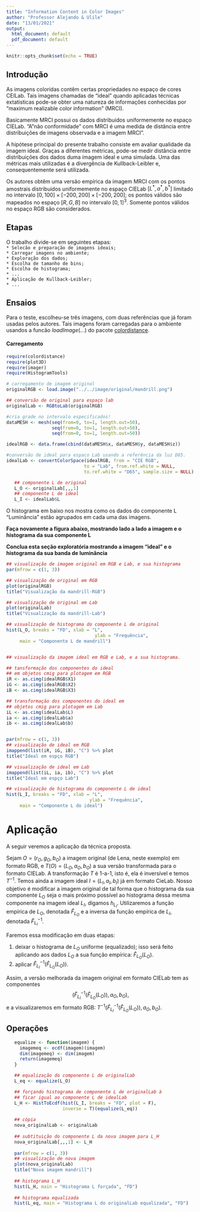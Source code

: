 ```yaml
---
title: "Information Content in Color Images"
author: "Professor Alejando & Ulile"
date: "13/01/2021"
output:
  html_document: default
  pdf_document: default
---
```


```r
knitr::opts_chunk$set(echo = TRUE)
```

## Introdução

As imagens coloridas contêm certas propriedades no espaço de cores CEILab. Tais imagens chamadas de "ideal" quando aplicadas técnicas extatisticas pode-se obter uma natureza de informações conhecidas por "maximum realizable color information" (MRCI).

Basicamente MRCI possui os dados distribuidos uniformemente no espaço CIELab. "A "não conformidade" com MRCI é uma medida de distância entre distribuições de imagens observada e a imagem MRCI".

A hipótese principal do presente trabalho consiste em avaliar qualidade da imagem ideal. Graças a diferentes métricas, pode-se medir distância entre distribuições dos dados duma imagem ideal e uma simulada. Uma das métricas mais utilizadas é a divergência de Kullback-Leibler e, consequentemente será utilizada.

Os autores obtêm uma versão empírica da imagem MRCI com os pontos amostrais distribuidos uniformemente no espaço CIELab $[L^*, a^*, b^*]$ limitado no intervalo $[0,100]\times [−200,200]\times [−200,200]$; os pontos válidos são mapeados no espaço $[R, G, B]$ no intervalo $[0, 1]^3$. Somente pontos válidos no espaço RGB são considerados.

## Etapas  
   
O trabalho divide-se em seguintes etapas:   
`* Selecão e preparação de imagens ideais;`     
`* Carregar imagens no ambiente;`   
`* Exploração dos dados;`   
`* Escolha de tamanho de bins;`   
`* Escolha de histograma;`   
`* ...`   
`* Aplicação de Kullback-Leibler;`   
``* ...``   

## Ensaios

Para o teste, escolheu-se três imagens, com duas referências que já foram usadas pelos autores. Tais imagens foram carregadas para o ambiente usandos a funcão $loadImage(...)$ do pacote [colordistance]([https://cran.r-project.org/web/packages/colordistance/vignettes/color-spaces.html]).

#### Carregamento
```r
require(colordistance)
require(plot3D)
require(imager)
require(HistogramTools)

# carregamento de imagem original
originalRGB <- load.image("../../image/original/mandrill.png")

## conversão de original para espaço lab
originalLab <- RGBtoLab(originalRGB)

#cria grade no intervalo especificados!
dataMESH <- mesh(seq(from=0, to=1, length.out=50),
                 seq(from=0, to=1, length.out=50),
                 seq(from=0, to=1, length.out=50))

idealRGB <- data.frame(cbind(dataMESH$x, dataMESH$y, dataMESH$z))

#conversão de ideal para espaco Lab usando a referência da luz D65.
idealLab <- convertColorSpace(idealRGB, from = "CIE RGB", 
                             to = "Lab", from.ref.white = NULL,
                             to.ref.white = "D65", sample.size = NULL)

   ## componente L de original
   L_O <- originalLab[,,,1]
   ## componente L de ideal
   L_I <- idealLab$L

```
O histograma em baixo nos mostra como os dados do componente L "Luminância" estão agrupados em cada uma das imagens.

**Faça novamente a figura abaixo, mostrando lado a lado a imagem e o histograma da sua componente L**

**Conclua esta seção exploratória mostrando a imagem "ideal" e o histograma da sua banda de luminância**

```r
## visualização de imagem original em RGB e Lab, e sua histograma
par(mfrow = c(1, 3))

## visualização de original em RGB
plot(originalRGB)
title("Visualização da mandrill-RGB")

## visualização de original em Lab
plot(originalLab)
title("Visualização da mandrill-Lab")

## visualização de histograma do componente L de original
hist(L_O, breaks = "FD", xlab = "L",
                                 ylab = "Frequência",
     main = "Componente L de mandrill")


## visualização da imagem ideal em RGB e Lab, e a sua histograma. 

## tansformação dos componentes do ideal
## em objetos cmig para plotagem em RGB
iR <- as.cimg(idealRGB$X1)
iG <- as.cimg(idealRGB$X2)
iB <- as.cimg(idealRGB$X3)

## transformação dos componentes do ideal em
## objetos cmig para plotagem em Lab
iL <- as.cimg(idealLab$L)
ia <- as.cimg(idealLab$a)
ib <- as.cimg(idealLab$b)


par(mfrow = c(1, 3))
## visualização de ideal em RGB
imappend(list(iR, iG, iB), "C") %>% plot
title("Ideal em espço RGB")

## visualização de ideal em Lab
imappend(list(iL, ia, ib), "C") %>% plot
title("Ideal em espço Lab")

## visualização de histograma do componente L de ideal
hist(L_I, breaks = "FD", xlab = "L",
                               ylab = "Frequência",
     main = "Componente L do ideal")


```

# Aplicação

A seguir veremos a aplicação da técnica proposta.

Sejam $O=(r_O, g_O, b_O)$ a imagem original (de Lena, neste exemplo) em formato RGB, e $T(O)=(L_O, a_O, b_O)$ a sua versão transformada para o formato CIELab. 
A transformação $T$ é 1-a-1, isto é, ela é inversível e temos $T^{-1}$.
Temos ainda a imagem ideal $I=(L_I,a_I,b_I)$ já em formato CieLab.
Nosso objetivo é modificar a imagem original de tal forma que o histograma da sua componente $L_O$ seja o mais próximo possível ao histograma dessa mesma componente na imagem ideal $L_I$, digamos $h_{L_I}$.
Utilizaremos a função empírica de $L_O$, denotada $\widehat{F}_{L_O}$ e a inversa da função empírica de $L_I$, denotada $\widehat{F}_{L_I}^{-1}$.

Faremos essa modificação em duas etapas:

   1. deixar o histograma de $L_O$ uniforme (equalizado); isso será feito aplicando aos dados $L_O$ a sua função empírica: $\widehat{F}_{L_O}(L_O)$.
   2. aplicar $\widehat{F}_{L_I}^{-1}(\widehat{F}_{L_O}(L_O))$.

Assim, a versão melhorada da imagem original em formato CIELab tem as componentes
$$
\big(\widehat{F}_{L_I}^{-1}(\widehat{F}_{L_O}(L_O)), a_O, b_O\big),
$$
e a visualizaremos em formato RGB: $T^{-1}\big(\widehat{F}_{L_I}^{-1}(\widehat{F}_{L_O}(L_O)), a_O, b_O\big)$.

## Operações
```r
   equalize <- function(imagem) {
     imagemeq <- ecdf(imagem)(imagem)
     dim(imagemeq) <- dim(imagem)
     return(imagemeq)
   }

   ## equalização do componente L de originalLab
   L_eq <- equalize(L_O)

   ## forçando histograma de componente L de originalLab à 
   ## ficar igual ao componente L de idealLab
   L_H <- HistToEcdf(hist(L_I, breaks = "FD", plot = F),
                     inverse = T)(equalize(L_eq))
   
   ## cópia
   nova_originalLab <- originalLab
   
   ## subtituição do componente L da nova imagem para L_H
   nova_originalLab[,,,1] <- L_H
  
   par(mfrow = c(1, 3))
   ## visualização de nova imagem
   plot(nova_originalLab)
   title("Nova imagem mandrill")
   
   ## histograma L_H
   hist(L_H, main = "Histograma L forçada", "FD")
   
   ## histograma equalizada
   hist(L_eq, main = "Histograma L do originalLab equalizada", "FD")
```
